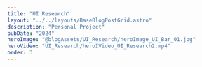 ```yaml
---
title: "UI Research"
layout: "../../layouts/BaseBlogPostGrid.astro"
description: "Personal Project"
pubDate: "2024"
heroImage: "@blogAssets/UI_Research/heroImage_UI_Bar_01.jpg"
heroVideo: "UI_Research/heroIVideo_UI_Research2.mp4"
order: 3
---
```



<BaseBlogHeadTile
  index="1"
  title={frontmatter.title}
  date={frontmatter.pubDate}
  text="Personal Project"
  gridPosition="1/1/1/3"
/>

<BaseBlogVideo
  src="UI_Research/UI_Bar_01_2.mp4"
  index={2}
  gridPosition="1/3/1/3"
/>

<BaseBlogVideo
  src="UI_Research/UI_Bar_01_3.mp4"
  index={2}
  gridPosition="2/1/2/1"
  aspectRatio="1/1"
/>

<BaseBlogVideo
  src="UI_Research/Icon_Mail.mp4"
  index={2}
  gridPosition="2/1/2/1"
  aspectRatio="1/1"
/>
